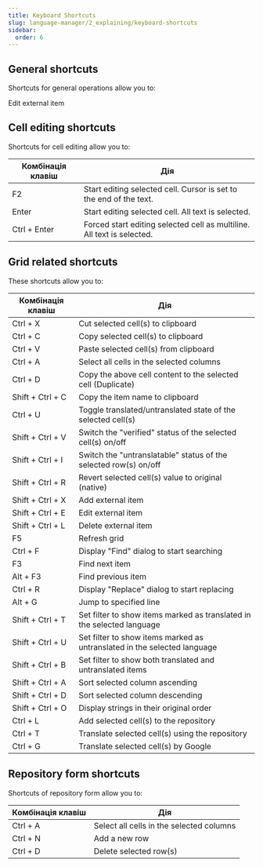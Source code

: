 ```yaml
---
title: Keyboard Shortcuts
slug: language-manager/2_explaining/keyboard-shortcuts
sidebar:
  order: 6
---
```


## General shortcuts
Shortcuts for general operations allow you to:


Edit external item

## Cell editing shortcuts
Shortcuts for cell editing allow you to:

| Комбінація клавіш | Дія |
|-------------------|-----|
| F2 | Start editing selected cell. Cursor is set to the end of the text. |
| Enter | Start editing selected cell. All text is selected. |
| Ctrl + Enter | Forced start editing selected cell as multiline. All text is selected. |

## Grid related shortcuts
These shortcuts allow you to:

| Комбінація клавіш | Дія |
|-------------------|-----|
| Ctrl + X | Cut selected cell(s) to clipboard |
| Ctrl + C | Copy selected cell(s) to clipboard |
| Ctrl + V | Paste selected cell(s) from clipboard |
| Ctrl + A | Select all cells in the selected columns |
| Ctrl + D | Copy the above cell content to the selected cell (Duplicate) |
| Shift + Ctrl + C | Copy the item name to clipboard |
| Ctrl + U | Toggle translated/untranslated state of the selected cell(s) |
| Shift + Ctrl + V | Switch the "verified" status of the selected cell(s) on/off |
| Shift + Ctrl + I | Switch the "untranslatable" status of the selected row(s) on/off |
| Shift + Ctrl + R | Revert selected cell(s) value to original (native) |
| Shift + Ctrl + X | Add external item |
| Shift + Ctrl + E | Edit external item |
| Shift + Ctrl + L | Delete external item |
| F5 | Refresh grid |
| Ctrl + F | Display "Find" dialog to start searching |
| F3 | Find next item |
| Alt + F3 | Find previous item |
| Ctrl + R | Display "Replace" dialog to start replacing |
| Alt + G | Jump to specified line |
| Shift + Ctrl + T | Set filter to show items marked as translated in the selected language |
| Shift + Ctrl + U | Set filter to show items marked as untranslated in the selected language |
| Shift + Ctrl + B | Set filter to show both translated and untranslated items |
| Shift + Ctrl + A | Sort selected column ascending |
| Shift + Ctrl + D | Sort selected column descending |
| Shift + Ctrl + O | Display strings in their original order |
| Ctrl + L | Add selected cell(s) to the repository |
| Ctrl + T | Translate selected cell(s) using the repository |
| Ctrl + G | Translate selected cell(s) by Google |


## Repository form shortcuts
Shortcuts of repository form allow you to:

| Комбінація клавіш | Дія |
|-------------------|-----|
| Ctrl + A | Select all cells in the selected columns |
| Ctrl + N | Add a new row |
| Ctrl + D | Delete selected row(s) |
 




